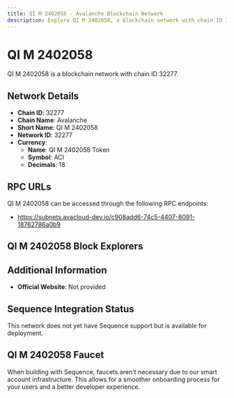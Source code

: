 ```yaml
--- 
title: QI M 2402058 - Avalanche Blockchain Network
description: Explore QI M 2402058, a blockchain network with chain ID 32277. Learn about its native currency, QI M 2402058 Token, and how to interact with the network.
---
```


# QI M 2402058

QI M 2402058 is a blockchain network with chain ID 32277.

## Network Details

- **Chain ID**: 32277
- **Chain Name**: Avalanche
- **Short Name**: QI M 2402058
- **Network ID**: 32277
- **Currency**: 
  - **Name**: QI M 2402058 Token
  - **Symbol**: ACI
  - **Decimals**: 18

## RPC URLs

QI M 2402058 can be accessed through the following RPC endpoints:

- https://subnets.avacloud-dev.io/c908add6-74c5-4407-8091-18762786a0b9

## QI M 2402058 Block Explorers



## Additional Information

- **Official Website**: Not provided

## Sequence Integration Status

This network does not yet have Sequence support but is available for deployment.

## QI M 2402058 Faucet

When building with Sequence, faucets aren't necessary due to our smart account infrastructure. This allows for a smoother onboarding process for your users and a better developer experience.
